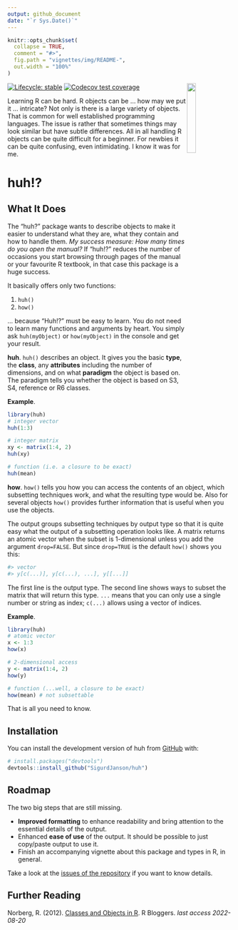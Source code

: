 ```yaml
---
output: github_document
date: "`r Sys.Date()`"
---
```


<!-- README.md is generated from README.Rmd. Please edit that file -->

```r
knitr::opts_chunk$set(
  collapse = TRUE,
  comment = "#>",
  fig.path = "vignettes/img/README-",
  out.width = "100%"
)
```

<img src="vignettes/img/logo_huh.svg" align="right" width="20%"/>

<!-- badges: start -->
[![Lifecycle: stable](https://img.shields.io/badge/lifecycle-stable-brightgreen.svg)](https://lifecycle.r-lib.org/articles/stages.html#stable)
[![Codecov test coverage](https://codecov.io/gh/SigurdJanson/huh/branch/main/graph/badge.svg)](https://app.codecov.io/gh/SigurdJanson/huh?branch=main)
<!-- badges: end -->


Learning R can be hard. R objects can be ... how may we put it ... intricate? Not only is there is a large variety of objects. That is common for well established programming languages. The issue is rather that sometimes things may look similar but have subtle differences. All in all handling R objects can be quite difficult for a beginner. For newbies it can be quite confusing, even intimidating. I know it was for me.



# huh!?


## What It Does

The "huh?" package wants to describe objects to make it easier to understand what they are, what they contain and how to handle them. *My success measure: How many times do you open the manual?* If "huh!?" reduces the number of occasions you start browsing through pages of the manual or your favourite R textbook, in that case this package is a huge success.

It basically offers only two functions:

1. `huh()`
1. `how()`

... because "Huh!?" must be easy to learn. You do not need to learn many functions and arguments by heart. You simply ask `huh(myObject)` or `how(myObject)` in the console and get your result.


**huh**. `huh()` describes an object. It gives you the basic **type**, the **class**, any **attributes** including the number of dimensions, and on what **paradigm** the object is based on. The paradigm tells you whether the object is based on S3, S4, reference or R6 classes.


**Example**.

```r
library(huh)
# integer vector
huh(1:3)

# integer matrix
xy <- matrix(1:4, 2)
huh(xy)

# function (i.e. a closure to be exact)
huh(mean)
```

**how**. `how()` tells you how you can access the contents of an object, which subsetting techniques work, and what the resulting type would be. Also for several objects `how()` provides further information that is useful when you use the objects.

The output groups subsetting techniques by output type so that it is quite easy what the output of a subsetting operation looks like. A matrix returns an atomic vector when the subset is 1-dimensional unless you add the argument `drop=FALSE`. But since `drop=TRUE` is the default `how()` shows you this:

```r
#> vector 
#> y[c(...)], y[c(...), ...], y[[...]]
```

The first line is the output type. The second line shows ways to subset the matrix that will return this type. `...` means that you can only use a single number or string as index; `c(...)` allows using a vector of indices.


**Example**.

```r
library(huh)
# atomic vector
x <- 1:3
how(x)

# 2-dimensional access
y <- matrix(1:4, 2)
how(y)

# function (...well, a closure to be exact)
how(mean) # not subsettable
```

That is all you need to know. 



## Installation

You can install the development version of huh from [GitHub](https://github.com/) with:

``` r
# install.packages("devtools")
devtools::install_github("SigurdJanson/huh")
```


## Roadmap

The two big steps that are still missing.

* **Improved formatting** to enhance readability and bring attention to the essential details of the output.
* Enhanced **ease of use** of the output. It should be possible to just copy/paste output to use it.
* Finish an accompanying vignette about this package and types in R, in general.


Take a look at the [issues of the repository](https://github.com/SigurdJanson/huh/issues) if you want to know details.



## Further Reading

Norberg, R. (2012). [Classes and Objects in R](https://www.r-bloggers.com/2012/10/classes-and-objects-in-r/). R Bloggers. *last access 2022-08-20*


